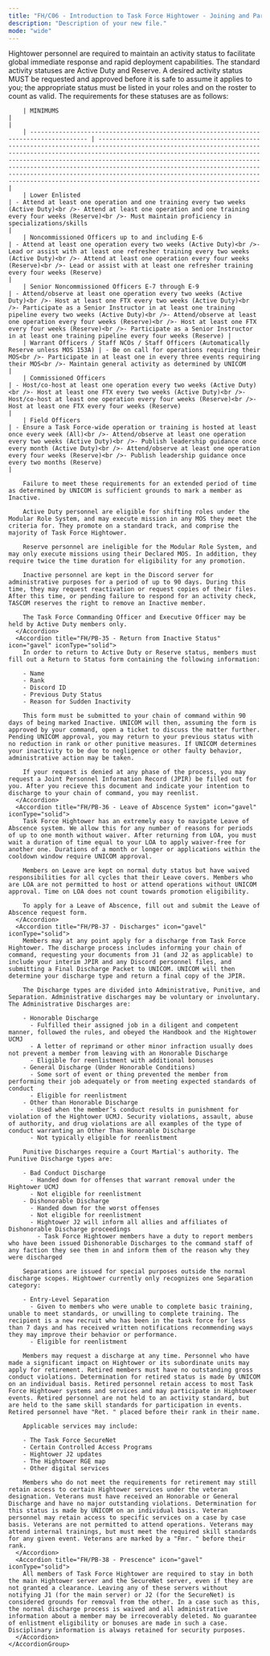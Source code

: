 ```yaml
---
title: "FH/C06 - Introduction to Task Force Hightower - Joining and Participation"
description: "Description of your new file."
mode: "wide"
---
```


<AccordionGroup>
  <Accordion title="FH/G07 - Activity, Discharge, and Participation" defaultOpen>
    <AccordionGroup>
      <Accordion title="FH/PB-34 - Activity Policy: Regular, Reserve, and Inactive Status" icon="gavel" iconType="solid">
        Hightower personnel are required to maintain an activity status to facilitate global immediate response and rapid deployment capabilities. The standard activity statuses are Active Duty and Reserve. A desired activity status MUST be requested and approved before it is safe to assume it applies to you; the appropriate status must be listed in your roles and on the roster to count as valid. The requirements for these statuses are as follows:

        | MINIMUMS                                                                               |                                                                                                                                                                                                                                                                                                                                                                                                                                                                                   |
        | -------------------------------------------------------------------------------------- | --------------------------------------------------------------------------------------------------------------------------------------------------------------------------------------------------------------------------------------------------------------------------------------------------------------------------------------------------------------------------------------------------------------------------------------------------------------------------------- |
        | Lower Enlisted                                                                         | - Attend at least one operation and one training every two weeks (Active Duty)<br />- Attend at least one operation and one training every four weeks (Reserve)<br />- Must maintain proficiency in specializations/skills                                                                                                                                                                                                                                                        |
        | Noncommissioned Officers up to and including E-6                                       | - Attend at least one operation every two weeks (Active Duty)<br />- Lead or assist with at least one refresher training every two weeks (Active Duty)<br />- Attend at least one operation every four weeks (Reserve)<br />- Lead or assist with at least one refresher training every four weeks (Reserve)                                                                                                                                                                      |
        | Senior Noncommissioned Officers E-7 through E-9                                        | - Attend/observe at least one operation every two weeks (Active Duty)<br />- Host at least one FTX every two weeks (Active Duty)<br />- Participate as a Senior Instructor in at least one training pipeline every two weeks (Active Duty)<br />- Attend/observe at least one operation every four weeks (Reserve)<br />- Host at least one FTX every four weeks (Reserve)<br />- Participate as a Senior Instructor in at least one training pipeline every four weeks (Reserve) |
        | Warrant Officers / Staff NCOs / Staff Officers (Automatically Reserve unless MOS 153A) | - Be on call for operations requiring their MOS<br />- Participate in at least one in every three events requiring their MOS<br />- Maintain general activity as determined by UNICOM                                                                                                                                                                                                                                                                                             |
        | Commissioned Officers                                                                  | - Host/co-host at least one operation every two weeks (Active Duty)<br />- Host at least one FTX every two weeks (Active Duty)<br />- Host/co-host at least one operation every four weeks (Reserve)<br />- Host at least one FTX every four weeks (Reserve)                                                                                                                                                                                                                      |
        | Field Officers                                                                         | - Ensure a Task Force-wide operation or training is hosted at least once every week (All)<br />- Attend/observe at least one operation every two weeks (Active Duty)<br />- Publish leadership guidance once every month (Active Duty)<br />- Attend/observe at least one operation every four weeks (Reserve)<br />- Publish leadership guidance once every two months (Reserve)                                                                                                 |

        Failure to meet these requirements for an extended period of time as determined by UNICOM is sufficient grounds to mark a member as Inactive.

        Active Duty personnel are eligible for shifting roles under the Modular Role System, and may execute mission in any MOS they meet the criteria for. They promote on a standard track, and comprise the majority of Task Force Hightower.

        Reserve personnel are ineligible for the Modular Role System, and may only execute missions using their Declared MOS. In addition, they require twice the time duration for eligibility for any promotion.

        Inactive personnel are kept in the Discord server for administrative purposes for a period of up to 90 days. During this time, they may request reactivation or request copies of their files. After this time, or pending failure to respond for an activity check, TASCOM reserves the right to remove an Inactive member.

        The Task Force Commanding Officer and Executive Officer may be held by Active Duty members only.
      </Accordion>
      <Accordion title="FH/PB-35 - Return from Inactive Status" icon="gavel" iconType="solid">
        In order to return to Active Duty or Reserve status, members must fill out a Return to Status form containing the following information:

        - Name
        - Rank
        - Discord ID
        - Previous Duty Status
        - Reason for Sudden Inactivity

        This form must be submitted to your chain of command within 90 days of being marked Inactive. UNICOM will then, assuming the form is approved by your command, open a ticket to discuss the matter further. Pending UNICOM approval, you may return to your previous status with no reduction in rank or other punitive measures. If UNICOM determines your inactivity to be due to negligence or other faulty behavior, administrative action may be taken.

        If your request is denied at any phase of the process, you may request a Joint Personnel Information Record (JPIR) be filled out for you. After you recieve this document and indicate your intention to discharge to your chain of command, you may reenlist.
      </Accordion>
      <Accordion title="FH/PB-36 - Leave of Abscence System" icon="gavel" iconType="solid">
        Task Force Hightower has an extremely easy to navigate Leave of Abscence system. We allow this for any number of reasons for periods of up to one month without waiver. After returning from LOA, you must wait a duration of time equal to your LOA to apply waiver-free for another one. Durations of a month or longer or applications within the cooldown window require UNICOM approval.

        Members on Leave are kept on normal duty status but have waived responsibilities for all cycles that their Leave covers. Members who are LOA are not permitted to host or attend operations without UNICOM approval. Time on LOA does not count towards promotion eligibility. 

        To apply for a Leave of Abscence, fill out and submit the Leave of Abscence request form.
      </Accordion>
      <Accordion title="FH/PB-37 - Discharges" icon="gavel" iconType="solid">
        Members may at any point apply for a discharge from Task Force Hightower. The discharge process includes informing your chain of command, requesting your documents from J1 (and J2 as applicable) to include your interim JPIR and any Discord personnel files, and submitting a Final Discharge Packet to UNICOM. UNICOM will then determine your discharge type and return a final copy of the JPIR. 

        The Discharge types are divided into Administrative, Punitive, and Separation. Administrative discharges may be voluntary or involuntary. The Administrative Discharges are:

        - Honorable Discharge
          - Fulfilled their assigned job in a diligent and competent manner, followed the rules, and obeyed the Handbook and the Hightower UCMJ
          - A letter of reprimand or other minor infraction usually does not prevent a member from leaving with an Honorable Discharge
          - Eligible for reenlistment with additional bonuses
        - General Discharge (Under Honorable Conditions)
          - Some sort of event or thing prevented the member from performing their job adequately or from meeting expected standards of conduct
          - Eligible for reenlistment
        - Other than Honorable Discharge
          - Used when the member’s conduct results in punishment for violation of the Hightower UCMJ. Security violations, assault, abuse of authority, and drug violations are all examples of the type of conduct warranting an Other Than Honorable Discharge
          - Not typically eligible for reenlistment

        Punitive Discharges require a Court Martial's authority. The Punitive Discharge types are:

        - Bad Conduct Discharge
          - Handed down for offenses that warrant removal under the Hightower UCMJ
          - Not eligible for reenlistment
        - Dishonorable Discharge
          - Handed down for the worst offenses
          - Not eligible for reenlistment
          - Hightower J2 will inform all allies and affiliates of Dishonorable Discharge proceedings
            - Task Force Hightower members have a duty to report members who have been issued Dishonorable Discharges to the command staff of any faction they see them in and inform them of the reason why they were discharged

        Separations are issued for special purposes outside the normal discharge scopes. Hightower currently only recognizes one Separation category:

        - Entry-Level Separation
          - Given to members who were unable to complete basic training, unable to meet standards, or unwilling to complete training. The recipient is a new recruit who has been in the task force for less than 7 days and has received written notifications recommending ways they may improve their behavior or performance.
          - Eligible for reenlistment

        Members may request a discharge at any time. Personnel who have made a significant impact on Hightower or its subordinate units may apply for retirement. Retired members must have no outstanding gross conduct violations. Determination for retired status is made by UNICOM on an individual basis. Retired personnel retain access to most Task Force Hightower systems and services and may participate in Hightower events. Retired personnel are not held to an activity standard, but are held to the same skill standards for participation in events. Retired personnel have "Ret. " placed before their rank in their name.

        Applicable services may include:

        - The Task Force SecureNet
        - Certain Controlled Access Programs
        - Hightower J2 updates
        - The Hightower RGE map
        - Other digital services

        Members who do not meet the requirements for retirement may still retain access to certain Hightower services under the veteran designation. Veterans must have received an Honorable or General Discharge and have no major outstanding violations. Determination for this status is made by UNICOM on an individual basis. Veteran personnel may retain access to specific services on a case by case basis. Veterans are not permitted to attend operations. Veterans may attend internal trainings, but must meet the required skill standards for any given event. Veterans are marked by a "Fmr. " before their rank.
      </Accordion>
      <Accordion title="FH/PB-38 - Prescence" icon="gavel" iconType="solid">
        All members of Task Force Hightower are required to stay in both the main Hightower server and the SecureNet server, even if they are not granted a clearance. Leaving any of these servers without notifying J1 (for the main server) or J2 (for the SecureNet) is considered grounds for removal from the other. In a case such as this, the normal discharge process is waived and all administrative information about a member may be irrecoverably deleted. No guarantee of enlistment eligibility or bonuses are made in such a case. Disciplinary information is always retained for security purposes.
      </Accordion>
    </AccordionGroup>
  </Accordion>
</AccordionGroup>